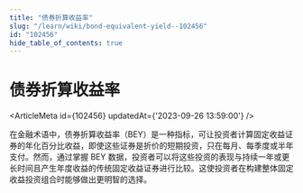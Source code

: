 ```yaml
---
title: "债券折算收益率"
slug: "/learn/wiki/bond-equivalent-yield--102456"
id: "102456"
hide_table_of_contents: true
---
```



# 债券折算收益率

<ArticleMeta id={102456} updatedAt={'2023-09-26 13:59:00'} />
<div className='border-solid border-b border-t-0 my-4 border-[var(--ifm-color-gray-300)]' />

在金融术语中，债券折算收益率（BEY）是一种指标，可让投资者计算固定收益证券的年化百分比收益，即使这些证券是折价的短期投资，只在每月、每季度或半年支付。然而，通过掌握 BEY 数据，投资者可以将这些投资的表现与持续一年或更长时间且产生年度收益的传统固定收益证券进行比较。这使投资者在构建整体固定收益投资组合时能够做出更明智的选择。
